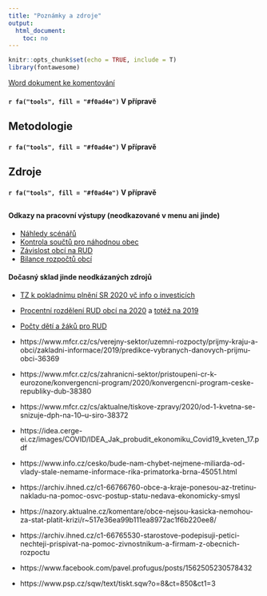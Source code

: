 ```yaml
---
title: "Poznámky a zdroje"
output:
  html_document:
    toc: no
---
```


```r
knitr::opts_chunk$set(echo = TRUE, include = T)
library(fontawesome)
```

[Word dokument ke komentování](notes.docx)

#### `r fa("tools", fill = "#f0ad4e")` V přípravě {.bs-callout .bs-callout-orange}

## Metodologie

#### `r fa("tools", fill = "#f0ad4e")` V přípravě {.bs-callout .bs-callout-orange}

## Zdroje

#### `r fa("tools", fill = "#f0ad4e")` V přípravě {.bs-callout .bs-callout-orange}

##

#### Odkazy na pracovní výstupy (neodkazované v menu ani jinde) {.bs-callout .bs-callout-grey}

- [Náhledy scénářů](scenare-nahledy.html)
- [Kontrola součtů pro náhodnou obec](nahodna-obec.html)
- [Závislost obcí na RUD](podily-prijmy.html)
- [Bilance rozpočtů obcí](prijmy-vydaje.html)

#### Dočasný sklad jinde neodkázaných zdrojů

- [TZ k pokladnímu plnění SR 2020 vč info o investicích ](https://www.mfcr.cz/cs/aktualne/tiskove-zpravy/2020/pokladni-plneni-sr-37026)

- [Procentní rozdělení RUD obcí na 2020](https://www.mfcr.cz/cs/legislativa/legislativni-dokumenty/2019/vyhlaska-c-219-2019-sb-36077) a [totéž na 2019](https://www.mfcr.cz/cs/legislativa/legislativni-dokumenty/2018/vyhlaska-c-192-2018-sb-32987)

- [Počty dětí a žáků pro RUD](https://www.mfcr.cz/cs/verejny-sektor/uzemni-rozpocty/prijmy-kraju-a-obci/financovani-materskych-a-zakladnich-skol/2021/pocty-deti-a-zaku-ve-skolach-zrizovanych-40779)

- https://www.mfcr.cz/cs/verejny-sektor/uzemni-rozpocty/prijmy-kraju-a-obci/zakladni-informace/2019/predikce-vybranych-danovych-prijmu-obci-36369

- https://www.mfcr.cz/cs/zahranicni-sektor/pristoupeni-cr-k-eurozone/konvergencni-program/2020/konvergencni-program-ceske-republiky-dub-38380

- https://www.mfcr.cz/cs/aktualne/tiskove-zpravy/2020/od-1-kvetna-se-snizuje-dph-na-10--u-siro-38372


- https://idea.cerge-ei.cz/images/COVID/IDEA_Jak_probudit_ekonomiku_Covid19_kveten_17.pdf

- https://www.info.cz/cesko/bude-nam-chybet-nejmene-miliarda-od-vlady-stale-nemame-informace-rika-primatorka-brna-45051.html

- https://archiv.ihned.cz/c1-66766760-obce-a-kraje-ponesou-az-tretinu-nakladu-na-pomoc-osvc-postup-statu-nedava-ekonomicky-smysl

- https://nazory.aktualne.cz/komentare/obce-nejsou-kasicka-nemohou-za-stat-platit-krizi/r~517e36ea99b111ea8972ac1f6b220ee8/

- https://archiv.ihned.cz/c1-66765530-starostove-podepisuji-petici-nechteji-prispivat-na-pomoc-zivnostnikum-a-firmam-z-obecnich-rozpoctu

- https://www.facebook.com/pavel.profugus/posts/1562505230578432

- https://www.psp.cz/sqw/text/tiskt.sqw?o=8&ct=850&ct1=3
